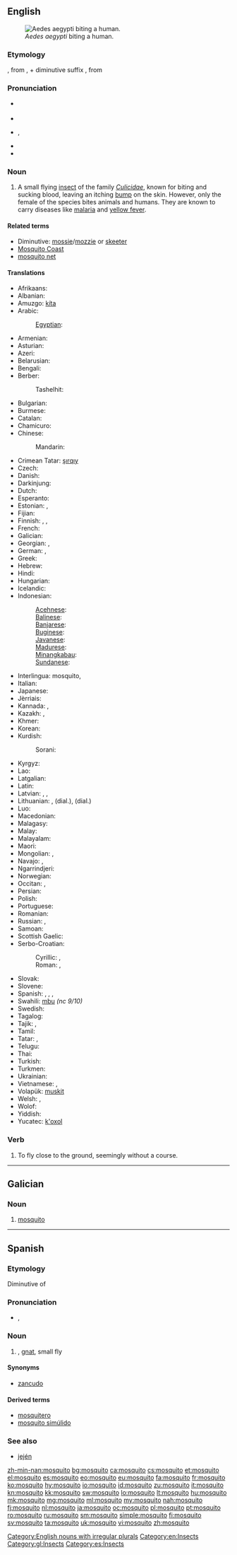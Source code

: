 {{also|Mosquito}}
==English==
{{wikipedia}}

[[Image:Aedes_aegypti_biting_human.jpg|thumb|right|''Aedes aegypti'' biting a human.]]

===Etymology===
{{etyl|es}} {{term|mosquito|lang=es||small fly}}, from {{term|mosca|lang=es||fly}}, + diminutive suffix {{term|-ito|lang=es}}, from {{etyl|la}} {{term|musca|lang=la}}

===Pronunciation===
* {{a|Canada|US}} {{IPA|/məˈski.toʊ/}}
* {{audio|en-us-mosquito.ogg|Audio (US)}}
* {{a|RP}} {{IPA|/mɒsˈkiː.təʊ/}}, {{X-SAMPA|/mQs"ki:.t@U/}}
* {{audio|en-uk-mosquito.ogg|Audio (UK)}}
* {{rhymes|iːtəʊ}}

===Noun===
{{en-noun|pl2=mosquitoes}}

# A small flying [[insect]] of the family ''[[Culicidae]]'', known for biting and sucking blood, leaving an itching [[bump]] on the skin. However, only the female of the species bites animals and humans. They are known to carry diseases like [[malaria]] and [[yellow fever]].

====Related terms====
* Diminutive: [[mossie]]/[[mozzie]] {{qualifier|Australia|UK}} or [[skeeter]] {{qualifier|US}}
* [[Mosquito Coast]]
* [[mosquito net]]

====Translations====
{{trans-top|small flying insect of the family ''Culcidae'', known for biting and sucking blood}}
* Afrikaans: {{t-|af|muskiet}}
* Albanian: {{t-|sq|mushkonjë}}
* Amuzgo: [[kíta]]
* Arabic: {{t-|ar|بعوضة|f|tr=baʿūḍa|sc=Arab}}
*: [[Egyptian]]: {{t-|ar|نموسة|f|tr=namūsa|sc=Arab}}
* Armenian: {{t-|hy|մոծակ|tr=moçak}}
* Asturian: {{t-|ast|mosquitu|m}}
* Azeri: {{t-|az|ağcaqanad}}
* Belarusian: {{t-|be|камар|m|tr=kamár|sc=Cyrl}}
* Bengali: {{t-|bn|মশা|tr=môsha|sc=Beng}}
* Berber:
*: Tashelhit: {{tø|shi|wabiba|m}}
* Bulgarian: {{t+|bg|комар|m|tr=komár|sc=Cyrl}}
* Burmese: {{t+|my|ခြင်|tr=chin|sc=Mymr}}
* Catalan: {{t+|ca|mosquit|m}}
* Chamicuro: {{tø|ccc|ayno}}
* Chinese:
*: Mandarin: {{t+|cmn|蚊子|tr=wénzi|sc=Hani}}
* Crimean Tatar: [[şırqıy]]
* Czech: {{t+|cs|komár|m}}
* Danish: {{t-|da|myg|c}}
* Darkinjung: {{tø|aus-dar|dyuping}}
* Dutch: {{t+|nl|mug|f}}
* Esperanto: {{t-|eo|kulo}}
* Estonian: {{t+|et|sääsk}}, {{t-|et|moskiito}}
* Fijian: {{t-|fj|namu}}
* Finnish: {{t+|fi|hyttynen}}, {{t+|fi|sääski}}, {{t+|fi|moskiitto}}
* French: {{t+|fr|moustique|m}}
* Galician: {{t-|gl|mosquito|m}}
* Georgian: {{t-|ka|კოღო|tr=koğo|sc=Geor}}, {{t-|ka|ქინქლი|tr=kinkli|sc=Geor}}
* German: {{t+|de|Mücke|f}}, {{t+|de|Moskito|m}}
* Greek: {{t+|el|κουνούπι|tr=kounoúpi|sc=Grek}}
* Hebrew: {{t-|he|יתוש|m|tr=yatûsh}}
* Hindi: {{t-|hi|मच्छर|tr=macchar|sc=Deva}}
* Hungarian: {{t+|hu|szúnyog}}
* Icelandic: {{t+|is|moskítófluga|f}}
* Indonesian: {{t+|id|nyamuk}}
*: [[Acehnese]]: {{tø|ace|jamok}}
*: [[Balinese]]: {{tø|ban|legu}}
*: [[Banjarese]]: {{tø|bjn|ñamuk}}
*: [[Buginese]]: {{tø|bug|namoʔ}}
*: [[Javanese]]: {{t-|jv|lemut}}
*: [[Madurese]]: {{tø|mad|reŋŋeʔ}}
*: [[Minangkabau]]: {{tø|min|ranŋiʔ}}
*: [[Sundanese]]: {{t-|su|reungit}}
* Interlingua: mosquito, {{t-|ia|culice}}
* Italian: {{t+|it|zanzara|f}}
* Japanese: {{t+|ja|蚊|tr=[[か]], ka|sc=Jpan}}
* Jèrriais: {{tø|roa-jer|moustique|f}}
* Kannada: {{t-|kn|ನುಸಿಸೊಳ್ಳೆ|tr=nusisoḷḷe|sc=Knda}}, {{t+|kn|ಸೊಳ್ಳೆ|tr=soḷḷe|sc=Knda}}
* Kazakh: {{t|kk|маса|tr=masa|sc=Cyrl}}, {{t|kk|москит|tr=moskït|sc=Cyrl}}
* Khmer: {{t+|km|មូស|tr=muuh|sc=Khmr}}
* Korean: {{t+|ko|모기|tr=mogi|sc=Kore}}
* Kurdish:
*: Sorani: {{ku-Arab|[[مێشوله‌]]}}
{{trans-mid}}
* Kyrgyz: {{t-|ky|чиркей|tr=çirkey|sc=Cyrl}}
* Lao: {{t+|lo|ຍຸງ|tr=ñung|sc=Laoo}}
* Latgalian: {{tø|ltg|ūds|m}}
* Latin: {{t-|la|culex|m}}
* Latvian: {{t+|lv|ods|m}}, {{t-|lv|dzēlējods|m}}, {{t|lv|moskīts|m}}
* Lithuanian: {{t+|lt|uodas|m}}, {{t-|lt|kuisys|m}} (dial.), {{t-|lt|varmas|m}} (dial.)
* Luo: {{tø|luo|suna}}
* Macedonian: {{t-|mk|комарец|m|tr=kómarec}}
* Malagasy: {{t+|mg|moka}}
* Malay: {{t-|ms|nyamuk}}
* Malayalam: {{t-|ml|കൊതുക്‌|tr=keātuk|sc=Mlym}}
* Maori: {{t-|mi|waeroa}}
* Mongolian: {{t-|mn|шумуул|tr=šumuul|sc=Cyrl}}, {{t-|mn|дэлэнч|tr=delenč|sc=Cyrl}}
* Navajo: {{tø|nv|tsʼíʼii daʼaneezíʼ}}, {{tø|nv|tsʼíʼii}}
* Ngarrindjeri: {{tø|nay|muruli}}
* Norwegian: {{t+|no|mygg|m}}
* Occitan: {{t+|oc|moissal|m}}, {{t+|oc|mosquilh|m}}
* Persian: {{t+|fa|پشه|tr=paše}}
* Polish: {{t+|pl|komar|m}}
* Portuguese: {{t+|pt|mosquito|m}}
* Romanian: {{t+|ro|țânțar}}
* Russian: {{t+|ru|комар|m|tr=komár|sc=Cyrl}}, {{t+|ru|москит|tr=moskít|m}}
* Samoan: {{t-|sm|namu}}
* Scottish Gaelic: {{t-|gd|mosgìoto|m}}
* Serbo-Croatian:
*: Cyrillic: {{t-|sh|комарац|m}}, {{t-|sh|комарица|f}}
*: Roman: {{t-|sh|komarac|m}}, {{t-|sh|komarica|f}}
* Slovak: {{t-|sk|komár|m}}
* Slovene: {{t+|sl|komar|m}}
* Spanish: {{t+|es|mosquito|m}}, {{t-|es|mosco|m}} {{qualifier|Mexico}}, {{t+|es|plaga|f}} {{qualifier|Venezuela}}, {{t+|es|zancudo|m}} {{qualifier|Central America|Colombia|Mexico|Peru|Venezuelan standard usage}}
* Swahili: [[mbu]] ''(nc 9/10)''
* Swedish: {{t+|sv|mygga|c}}
* Tagalog: {{t-|tl|lamok}}
* Tajik: {{t-|tg|пашша|tr=pašša|sc=Cyrl}}, {{t-|tg|хомӯшак|tr=xomüšak|sc=Cyrl}}
* Tamil: {{t+|ta|கொசு|tr=kocu}}
* Tatar: {{t+|tt|черки|tr=çerki|sc=Cyrl}}, {{t-|tt|озынборын|tr=ozınborın|sc=Cyrl}}
* Telugu: {{t+|te|దోమ|tr=dōma}}
* Thai: {{t+|th|ยุง|tr=yung}}
* Turkish: {{t+|tr|sivrisinek}}
* Turkmen: {{t-|tk|çyybyn}}
* Ukrainian: {{t+|uk|комар|m|tr=komár|sc=Cyrl}}
* Vietnamese: {{t+|vi|muỗi}}, {{t-|vi|con muỗi}}
* Volapük: [[muskit]]
* Welsh: {{t-|cy|mosgito|m}}, {{t-|cy|mosgitos|p}}
* Wolof: {{t+|wo|yoo|alt=yoo wi}}
* Yiddish: {{t-|yi|קאָמאַר|m|tr=komar|sc=Hebr}}
* Yucatec: [[k'oxol]]
{{trans-bottom}}

===Verb===
{{en-verb}}

# To fly close to the ground, seemingly without a course.

[[Category:English nouns with irregular plurals]]
[[Category:en:Insects]]

----

==Galician==

===Noun===
{{gl-noun|m}}

# [[#English|mosquito]]

[[Category:gl:Insects]]

----

==Spanish==

===Etymology===
Diminutive of {{term|mosca|lang=es}}

===Pronunciation===
* {{IPA|lang=es|/mosˈkito/}}, {{X-SAMPA|lang=es|/mos'kito/}}

===Noun===
{{es-noun|m}}

# {{l|en|mosquito}}, [[gnat]], small fly

====Synonyms====
* [[zancudo]] {{m}}

====Derived terms====
* [[mosquitero]]
* [[mosquito simúlido]]

===See also===
* [[jején]] {{m}}

[[Category:es:Insects]]

[[zh-min-nan:mosquito]]
[[bg:mosquito]]
[[ca:mosquito]]
[[cs:mosquito]]
[[et:mosquito]]
[[el:mosquito]]
[[es:mosquito]]
[[eo:mosquito]]
[[eu:mosquito]]
[[fa:mosquito]]
[[fr:mosquito]]
[[ko:mosquito]]
[[hy:mosquito]]
[[io:mosquito]]
[[id:mosquito]]
[[zu:mosquito]]
[[it:mosquito]]
[[kn:mosquito]]
[[kk:mosquito]]
[[sw:mosquito]]
[[lo:mosquito]]
[[lt:mosquito]]
[[hu:mosquito]]
[[mk:mosquito]]
[[mg:mosquito]]
[[ml:mosquito]]
[[my:mosquito]]
[[nah:mosquito]]
[[fj:mosquito]]
[[nl:mosquito]]
[[ja:mosquito]]
[[oc:mosquito]]
[[pl:mosquito]]
[[pt:mosquito]]
[[ro:mosquito]]
[[ru:mosquito]]
[[sm:mosquito]]
[[simple:mosquito]]
[[fi:mosquito]]
[[sv:mosquito]]
[[ta:mosquito]]
[[uk:mosquito]]
[[vi:mosquito]]
[[zh:mosquito]]